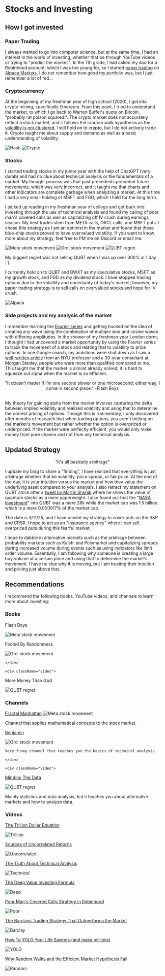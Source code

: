 




# Stocks and Investing

## How I got invested

### Paper Trading

I always wanted to go into computer science, but at the same time, I had an interest in the world of investing, whether that be through YouTube videos or trying to "predict the market.". In the 7th grade, I had asked my dad for a Robinhood account, which I was too young for, so I started [paper trading](https://www.investopedia.com/terms/p/papertrade.asp) on [Alpaca Markets](https://alpaca.markets/). I do not remember how good my portfolio was, but I just remember a lot of red...

### Cryptocurrency

At the beginning of my freshman year of high school (2020), I got into crypto mining, specifically Ethereum. From this point, I tried to understand the market, to which I go back to Warren Buffet's quote on Bitcoin, "probably rat poison squared.". The crypto market does not accurately reflect a stock market, and it follows the random walk hypothesis as the [volatility is not clustered](https://youtu.be/6I9T2dboLXI?si=bZLFvuY821Wovusc). I still hold on to crypto, but I do not actively trade it. Crypto taught me about supply and demand as well as a basic understanding of volatility.

<div className="flex flex-col items-center justify-center">

<Image src={hash} alt="Hash" width={320} className="flex-image" />
<Image src={crypto} alt="Crypto" width={500} className="flex-image"/>

</div>

### Stocks

I started trading stocks in my junior year with the help of ChatGPT (very dumb) and had no clue about technical analysis or the fundamentals of a market. My thought process was that past precedents preceded future movements, which was very incorrect, and it taught me that charts and other indicators are complete garbage when analyzing a market. At this time I had a very small holding of MSFT and FGD, which I held for the long term.

I picked up reading in my freshman year of college and got back into investing through the use of technical analysis and found my calling of poor man's covered calls as well as capitalizing off IV crush during earnings season. My best trades stem from META calls, ORCL calls, and MSFT puts. I chose this strategy as I am an optimist in the market and found that these blue-chip stocks proved to have overvalued volatility. If you want to know more about my strategy, feel free to PM me on Discord or email me.

<div className="flexbox">

  <Image src={meta} alt="Meta stock movement" width={500} className="flex-image" />

  <Image src={orcl} alt="Orcl stock movement" width={500} className="flex-image" />

  <Image src={qubt} alt="QUBT regret" width={500} className="flex-image" />

</div>

My biggest regret was not selling QUBT when I was up over 300% in 1 day :').

I currently hold on to QUBT and BWXT as my speculative stocks, MSFT as my growth stock, and FGD as my dividend stock. I have stopped trading options due to the volatility and uncertainty of today's market; however, my paper trading strategy is to sell calls on overvalued stocks and hope for IV crush.

<Image src={alpaca} alt="Alpaca" width={500} className="center-image"/>

### Side projects and my analysis of the market

I remember learning the [Fourier series](https://www.youtube.com/watch?v=r6sGWTCMz2k) and getting hooked on the idea of creating any wave using the combination of multiple sine and cosine waves with differing amplitudes. In the shower of my freshman year London dorm, I thought I had uncovered a market opportunity by using the Fourier series to track the movement of a stock and relating that to volatility to price options. In one Google search, my ambitions were shut down as I saw a [well-written article](https://engineering.nyu.edu/sites/default/files/2018-08/CarrMadan2_0.pdf) from an NYU professor and a 30-year consultant at Morgan Stanley, people who were more than qualified compared to me. This taught me that the market is almost already solved; it is hard to squeeze out alpha when the market is so efficient.

<center>"It doesn’t matter if I’m one second slower or one microsecond; either way, I come in second place." -Flash Boys</center>

<br />

My theory for gaining alpha from the market involves capturing the delta between implied volatility and realized volatility and using that to determine the correct pricing of options. Though this is rudimentary, I only discovered after months of research that when trading options, you aren't betting on the market's movement but rather whether the option is overpriced or underpriced. If the market were perfectly efficient, you would only make money from pure chance and not from any technical analysis.

## Updated Strategy

<center>"it's all basically arbitrage"</center>

I update my blog to share a "finding", I have realized that everything is just arbitrage whether that be volatility, price spread, or fair price. At the end of the day, it is your intuition versus the market and how they value the underlying asset compared to your analysis. I also retract my statement on QUBT stock after a [tweet by Martin Shkreli](https://x.com/MartinShkreli/status/1876950624824177127?lang=en) where he shows the value of quantum stocks as a mere paperweight. I also found out that the "[NASA investment](https://x.com/danielnewmanUV/status/1869804629896376560)" into QUBT was a mere 26k while the market cap was 1.5 billion, which is a mere 0.000017% of the market cap. 

The date is 3/11/25, and I have moved my strategy to cover puts on the S&P and CRSR. I hope to act as an "insurance agency" where I can sell overpriced puts during this fearful market.

I hope to dabble in alternative markets such as the arbitrage between probability markets such as Kalshi and Polymarket and capitalizing spreads during increased volume during events such as using indicators like limit order volume. Essentially, I am following why someone is creating a large buy volume at a certain price and using that to determine the market's movement. I have no clue why it is moving, but I am trusting their intuition and pricing just above that.



## Recommendations

I recommend the following books, YouTube videos, and channels to learn more about investing:

### Books

<div className="flexboxVideos">

<div className="video"> 

Flash Boys

  <Image src={flashBoys} alt="Meta stock movement" width={80} className="flex-image" />

  </div>

  <div className="video"> 

Fooled By Randomness

  <Image src={Fooled} alt="Orcl stock movement" width={80} className="flex-image" />

    </div>

    <div className="video"> 

More Money Than God

  <Image src={MoreMoney} alt="QUBT regret" width={80} className="flex-image" />

  </div>

</div>

### Channels

<div className="flexboxVideos">

<div className="video"> 

[Fractal Manhattan](https://www.youtube.com/@fractalmanhattan)
<Image src={Fractal} alt="Meta stock movement" width={80} className="flex-image" />

Channel that applies mathematical concepts to the stock market.

  </div>

  <div className="video">

[Benjamin](https://www.youtube.com/@benjjjaamiinn) 

  <Image src={Benjamin} alt="Orcl stock movement" width={80} className="flex-image" />

    Very funny channel that teaches you the basics of technical analysis.

    </div>

    <div className="video"> 

[Minding The Data](https://www.youtube.com/@mindingthedata4218)

  <Image src={Minding} alt="QUBT regret" width={80} className="flex-image" />

Mainly statistics and data analysis, but it teaches you about alternative markets and how to analyze data.

  </div>

</div>

### Videos

<div className="flexboxVideos">

<div className="video">

[The Trillion Dollar Equation](https://www.youtube.com/watch?v=A5w-dEgIU1M)

<Image src={trillion} alt="Trillion" width={500} className="flex-image"/>

</div>

<div className="video">

[Sources of Uncorrelated Returns](https://www.youtube.com/watch?v=AyJdUFeYHYs)

<Image src={uncorrelated} alt="Uncorrelated" width={500} className="flex-image"/>

</div>

<div className="video">

[The Truth About Technical Analysis](https://www.youtube.com/watch?v=ZN6P9ErUcOg)

<Image src={technical} alt="Technical" width={500} className="flex-image"/>

</div>

<div className="video">

[The Deep Value Investing Formula](https://www.youtube.com/watch?v=2Zus6SyQhW4)

<Image src={deep} alt="Deep" width={500} className="flex-image"/>

</div>

<div className="video">

[Poor Man's Covered Calls Strategy in Robinhood](https://www.youtube.com/watch?v=xr2DfWmQ4_Y)

<Image src={poor} alt="Poor" width={500} className="flex-image"/>

</div>

<div className="video">

[The Barclays Trading Strategy That Outperforms the Market](https://www.youtube.com/watch?v=8pYgz4YlQnE)

<Image src={barclay} alt="Barclay" width={500} className="flex-image"/>

</div>

<div className="video">

[How To YOLO Your Life Savings (and make millions)](https://www.youtube.com/watch?v=FEMFVM1PskM)

<Image src={yolo} alt="YOLO" width={500} className="flex-image"/>

</div>

<div className="video">

[Why Random Walks and the Efficient Market Hypothesis Fail](https://www.youtube.com/watch?v=vo8q5AqIKlA)

<Image src={random} alt="Random" width={500} className="flex-image"/>

</div>

</div>


